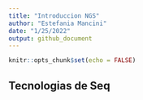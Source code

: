 ```yaml
---
title: "Introduccion NGS"
author: "Estefania Mancini"
date: "1/25/2022"
output: github_document
---
```


```r
knitr::opts_chunk$set(echo = FALSE)
```

## Tecnologias de Seq


